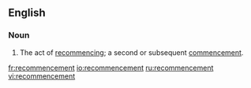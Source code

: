 ==English==
===Noun===
{{en-noun}}
# The act of [[recommence|recommencing]]; a second or subsequent [[commencement]].

[[fr:recommencement]]
[[io:recommencement]]
[[ru:recommencement]]
[[vi:recommencement]]